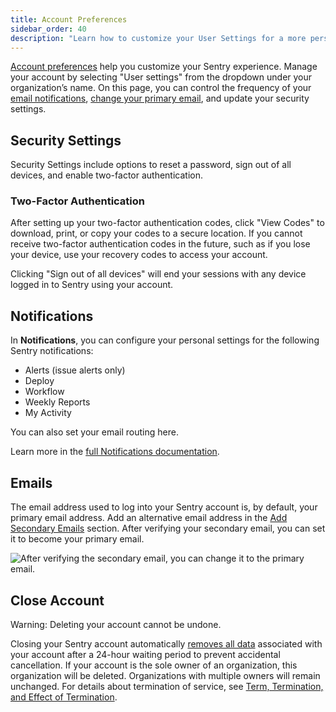 ```yaml
---
title: Account Preferences
sidebar_order: 40
description: "Learn how to customize your User Settings for a more personalized Sentry experience."
---
```


[Account preferences](https://sentry.io/settings/account/details/) help you customize your Sentry experience. Manage your account by selecting "User settings" from the dropdown under your organization’s name. On this page, you can control the frequency of your [email notifications](#notifications), [change your primary email](#emails), and update your security settings.

## Security Settings

Security Settings include options to reset a password, sign out of all devices, and enable two-factor authentication.

### Two-Factor Authentication

After setting up your two-factor authentication codes, click "View Codes" to download, print, or copy your codes to a secure location. If you cannot receive two-factor authentication codes in the future, such as if you lose your device, use your recovery codes to access your account.

<Note>

Clicking "Sign out of all devices" will end your sessions with any device logged in to Sentry using your account.

</Note>

## Notifications

In **Notifications**, you can configure your personal settings for the following Sentry notifications:

- Alerts (issue alerts only)
- Deploy
- Workflow
- Weekly Reports
- My Activity

You can also set your email routing here.

Learn more in the [full Notifications documentation](/product/alerts/notifications/).

## Emails

The email address used to log into your Sentry account is, by default, your primary email address. Add an alternative email address in the [Add Secondary Emails](https://sentry.io/settings/account/emails/) section. After verifying your secondary email, you can set it to become your primary email.

![After verifying the secondary email, you can change it to the primary email.](./img/change-primary-email.png)

## Close Account

<Alert level="warning">Warning: Deleting your account cannot be undone.</Alert>

Closing your Sentry account automatically [removes all data](https://sentry.io/security/#data-removal) associated with your account after a 24-hour waiting period to prevent accidental cancellation. If your account is the sole owner of an organization, this organization will be deleted. Organizations with multiple owners will remain unchanged. For details about termination of service, see [Term, Termination, and Effect of Termination](https://sentry.io/terms/#term-termination-and-effect-of-termination).
